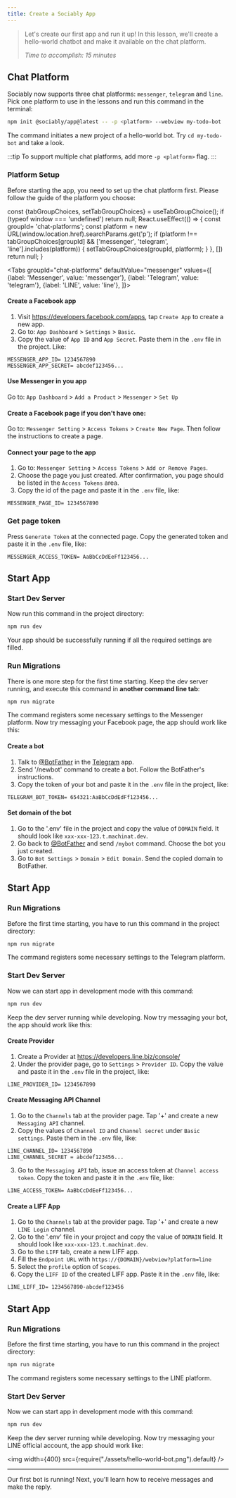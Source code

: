 ```yaml
---
title: Create a Sociably App
---
```


> Let's create our first app and run it up! In this lesson, we'll create a
> hello-world chatbot and make it available on the chat platform.
>
> _Time to accomplish: 15 minutes_

## Chat Platform

Sociably now supports three chat platforms: `messenger`, `telegram` and `line`.
Pick one platform to use in the lessons and run this command in the terminal:

```bash
npm init @sociably/app@latest -- -p <platform> --webview my-todo-bot
```

The command initiates a new project of a hello-world bot.
Try `cd my-todo-bot` and take a look.

:::tip
To support multiple chat platforms, add more `-p <platform>` flag.
:::

### Platform Setup

Before starting the app, you need to set up the chat platform first. Please
follow the guide of the platform you choose:


  const {tabGroupChoices, setTabGroupChoices} = useTabGroupChoice();
  if (typeof window === 'undefined') return null;
  React.useEffect(() => {
    const groupId= 'chat-platforms';
    const platform = new URL(window.location.href).searchParams.get('p');
    if (platform !== tabGroupChoices[groupId] &&
        ['messenger', 'telegram', 'line'].includes(platform)) {
      setTabGroupChoices(groupId, platform);
    }
  }, [])
  return null;
}

<HackTabsChoices />

<Tabs
  groupId="chat-platforms"
  defaultValue="messenger"
  values={[
    {label: 'Messenger', value: 'messenger'},
    {label: 'Telegram', value: 'telegram'},
    {label: 'LINE', value: 'line'},
  ]}>
  <TabItem value="messenger">


#### Create a Facebook app
  1. Visit https://developers.facebook.com/apps, tap `Create App` to create a new app.
  2. Go to: `App Dashboard` > `Settings` > `Basic`.
  3. Copy the value of `App ID` and `App Secret`. Paste them in the `.env`
     file in the project. Like:

```
MESSENGER_APP_ID= 1234567890
MESSENGER_APP_SECRET= abcdef123456...
```

#### Use Messenger in you app
  Go to: `App Dashboard` > `Add a Product` > `Messenger` > `Set Up`

#### Create a Facebook page if you don't have one:
  Go to: `Messenger Setting` > `Access Tokens` > `Create New Page`.
  Then follow the instructions to create a page.

#### Connect your page to the app
  1. Go to: `Messenger Setting` > `Access Tokens` > `Add or Remove Pages`.
  2. Choose the page you just created. After confirmation, you page should be
     listed in the `Access Tokens` area.
  3. Copy the id of the page and paste it in the `.env` file, like:

```
MESSENGER_PAGE_ID= 1234567890
```

### Get page token
  Press `Generate Token` at the connected page. Copy the generated token and
  paste it in the `.env` file, like:

```
MESSENGER_ACCESS_TOKEN= AaBbCcDdEeFf123456...
```

## Start App

### Start Dev Server

Now run this command in the project directory:

```bash
npm run dev
````

Your app should be successfully running if all the required settings are filled.

### Run Migrations

There is one more step for the first time starting. Keep the dev server
running, and execute this command in **another command line tab**:

```bash
npm run migrate
```

The command registers some necessary settings to the Messenger platform. Now try
messaging your Facebook page, the app should work like this:


  </TabItem>
  <TabItem value="telegram">


#### Create a bot

1. Talk to [@BotFather](https://t.me/botfather) in the [Telegram](https://telegram.org/) app.
2. Send '/newbot' command to create a bot. Follow the BotFather's instructions.
3. Copy the token of your bot and paste it in the `.env` file in the project, like:

```
TELEGRAM_BOT_TOKEN= 654321:AaBbCcDdEdFf123456...
```

#### Set domain of the bot

1. Go to the '.env' file in the project and copy the value of `DOMAIN` field. It
   should look like `xxx-xxx-123.t.machinat.dev`.
2. Go back to [@BotFather](https://t.me/botfather) and send `/mybot` command. Choose the bot you just created.
3. Go to `Bot Settings` > `Domain` > `Edit Domain`. Send the copied domain to BotFather.

## Start App

### Run Migrations

Before the first time starting, you have to run this command in the project directory:

```bash
npm run migrate
```

The command registers some necessary settings to the Telegram platform.

### Start Dev Server

Now we can start app in development mode with this command:

```bash
npm run dev
````

Keep the dev server running while developing. Now try messaging your bot, the
app should work like this:

  </TabItem>
  <TabItem value="line">


#### Create Provider

1. Create a Provider at https://developers.line.biz/console/
2. Under the provider page, go to `Settings` > `Provider ID`. Copy the value and
   paste it in the `.env` file in the project, like:

```
LINE_PROVIDER_ID= 1234567890
```

#### Create Messaging API Channel

1. Go to the `Channels` tab at the provider page. Tap '+' and create a new
   `Messaging API` channel.
2. Copy the values of `Channel ID` and `Channel secret` under `Basic settings`.
   Paste them in the `.env` file, like:

```
LINE_CHANNEL_ID= 1234567890
LINE_CHANNEL_SECRET = abcdef123456...
```

3. Go to the `Messaging API` tab, issue an access token at `Channel access token`.
   Copy the token and paste it in the `.env` file, like:

```
LINE_ACCESS_TOKEN= AaBbCcDdEeFf123456...
```

#### Create a LIFF App

1. Go to the `Channels` tab at the provider page. Tap '+' and create a new
   `LINE Login` channel.
2. Go to the '.env' file in your project and copy the value of `DOMAIN` field. It
   should look like `xxx-xxx-123.t.machinat.dev`.
3. Go to the `LIFF` tab, create a new LIFF app.
4. Fill the `Endpoint URL` with `https://{DOMAIN}/webview?platform=line`
5. Select the `profile` option of `Scopes`.
6. Copy the `LIFF ID` of the created LIFF app. Paste it in the `.env` file, like:

```
LINE_LIFF_ID= 1234567890-abcdef123456
```

## Start App

### Run Migrations

Before the first time starting, you have to run this command in the project directory:

```bash
npm run migrate
```

The command registers some necessary settings to the LINE platform.

### Start Dev Server

Now we can start app in development mode with this command:

```bash
npm run dev
````

Keep the dev server running while developing. Now try messaging your LINE
official account, the app should work like:

  </TabItem>
</Tabs>

<img width={400} src={require("./assets/hello-world-bot.png").default} />

---

Our first bot is running! Next, you'll learn how to receive messages and
make the reply.
